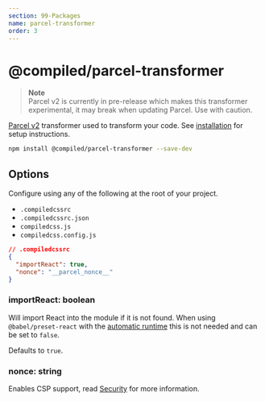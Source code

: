 ```yaml
---
section: 99-Packages
name: parcel-transformer
order: 3
---
```


# @compiled/parcel-transformer

> **Note** <br /> Parcel v2 is currently in pre-release which makes this transformer experimental,
> it may break when updating Parcel.
> Use with caution.

[Parcel v2](https://v2.parceljs.org) transformer used to transform your code.
See [installation](/installation#parcel) for setup instructions.

```bash
npm install @compiled/parcel-transformer --save-dev
```

## Options

Configure using any of the following at the root of your project.

- `.compiledcssrc`
- `.compiledcssrc.json`
- `compiledcss.js`
- `compiledcss.config.js`

```json
// .compiledcssrc
{
  "importReact": true,
  "nonce": "__parcel_nonce__"
}
```

### importReact: boolean

Will import React into the module if it is not found.
When using `@babel/preset-react` with the [automatic runtime](https://babeljs.io/docs/en/babel-preset-react#react-automatic-runtime) this is not needed and can be set to `false`.

Defaults to `true`.

### nonce: string

Enables CSP support,
read [Security](/security) for more information.
